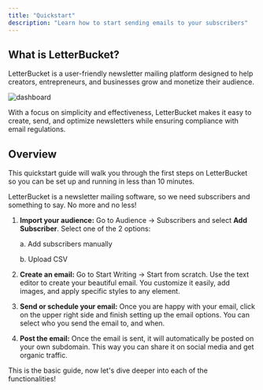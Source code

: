 ```yaml
---
title: "Quickstart"
description: "Learn how to start sending emails to your subscribers"
---
```


## What is LetterBucket?

LetterBucket is a user-friendly newsletter mailing platform designed to help creators, entrepreneurs, and businesses grow and monetize their audience.

<Frame>
  <img src="/images/dashboardmain.png" alt="dashboard" className="mx-auto max-w-[600px] w-full h-auto" />
</Frame>

With a focus on simplicity and effectiveness, LetterBucket makes it easy to create, send, and optimize newsletters while ensuring compliance with email regulations.

## Overview

This quickstart guide will walk you through the first steps on LetterBucket so you can be set up and running in less than 10 minutes.

LetterBucket is a newsletter mailing software, so we need subscribers and something to say. No more and no less\!

1. **Import your audience:** Go to Audience -\> Subscribers and select **Add Subscriber**. Select one of the 2 options:

   a. Add subscribers manually

   b. Upload CSV
2. **Create an email:** Go to Start Writing -\> Start from scratch. Use the text editor to create your beautiful email. You customize it easily, add images, and apply specific styles to any element.
3. **Send or schedule your email:** Once you are happy with your email, click on the upper right side and finish setting up the email options. You can select who you send the email to, and when.
4. **Post the email:** Once the email is sent, it will automatically be posted on your own subdomain. This way you can share it on social media and get organic traffic.

This is the basic guide, now let's dive deeper into each of the functionalities\!